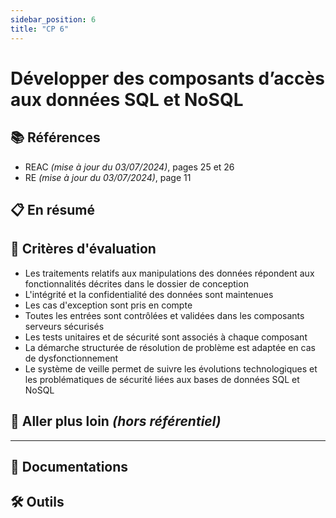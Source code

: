 ```yaml
---
sidebar_position: 6
title: "CP 6"
---
```



# Développer des composants d’accès aux données SQL et NoSQL

## 📚 Références

- REAC _(mise à jour du 03/07/2024)_, pages 25 et 26
- RE _(mise à jour du 03/07/2024)_, page 11

## 📋 En résumé

## 🎯 Critères d'évaluation

- Les traitements relatifs aux manipulations des données répondent aux fonctionnalités décrites dans le dossier de conception
- L'intégrité et la confidentialité des données sont maintenues
- Les cas d'exception sont pris en compte
- Toutes les entrées sont contrôlées et validées dans les composants serveurs sécurisés
- Les tests unitaires et de sécurité sont associés à chaque composant
- La démarche structurée de résolution de problème est adaptée en cas de dysfonctionnement
- Le système de veille permet de suivre les évolutions technologiques et les problématiques de sécurité liées aux bases de données SQL et NoSQL

## 🤯 Aller plus loin _(hors référentiel)_

---

## 🧠 Documentations

## 🛠️ Outils
